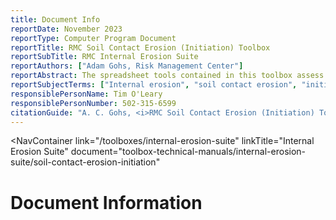 ```yaml
---
title: Document Info
reportDate: November 2023
reportType: Computer Program Document
reportTitle: RMC Soil Contact Erosion (Initiation) Toolbox
reportSubTitle: RMC Internal Erosion Suite
reportAuthors: ["Adam Gohs, Risk Management Center"]
reportAbstract: The spreadsheet tools contained in this toolbox assess the likelihood of initiation of soil contact erosion using the methods of Guidoux et al. (2010) for sand, silt, and sand/clay mixtures below gravel and Brauns (1985) for sand below gravel.
reportSubjectTerms: ["Internal erosion", "soil contact erosion", "initiation", "hydraulic condition"]
responsiblePersonName: Tim O'Leary
responsiblePersonNumber: 502-315-6599
citationGuide: "A. C. Gohs, <i>RMC Soil Contact Erosion (Initiation) Toolbox Technical Manual</i>, Lakewood, CO: U.S. Army Corps of Engineers, Risk Management Center, 2025. Accessed on <i>{enter current date here}</i>."
---
```



<NavContainer 
  link="/toolboxes/internal-erosion-suite"
  linkTitle="Internal Erosion Suite"
  document="toolbox-technical-manuals/internal-erosion-suite/soil-contact-erosion-initiation"
></NavContainer>

# Document Information

<DocumentMetadata metadata={frontMatter} />
